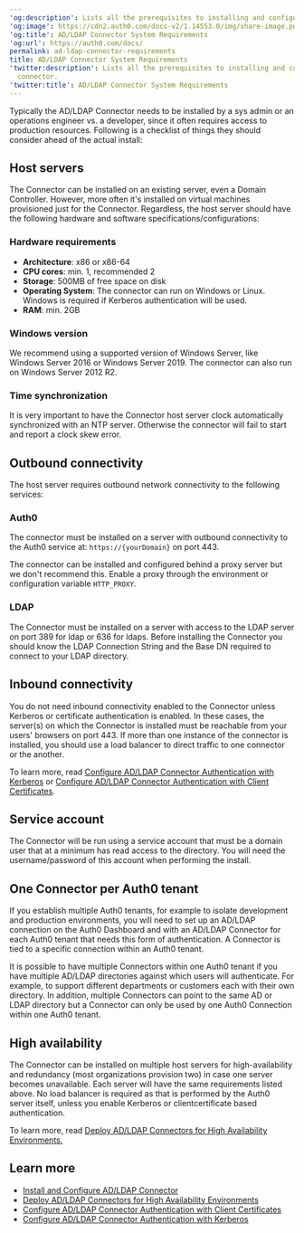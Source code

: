 ---
'og:description': Lists all the prerequisites to installing and configuring the connector.
'og:image': https://cdn2.auth0.com/docs-v2/1.14553.0/img/share-image.png
'og:title': AD/LDAP Connector System Requirements
'og:url': https://auth0.com/docs/
permalink: ad-ldap-connector-requirements
title: AD/LDAP Connector System Requirements
'twitter:description': Lists all the prerequisites to installing and configuring the
  connector.
'twitter:title': AD/LDAP Connector System Requirements
---
Typically the AD/LDAP Connector needs to be installed by a sys admin or an operations engineer vs. a developer, since it often requires access to production resources. Following is a checklist of things they should consider ahead of the actual install:

## Host servers

The Connector can be installed on an existing server, even a Domain Controller. However, more often it's installed on virtual machines provisioned just for the Connector. Regardless, the host server should have the following hardware and software specifications/configurations:

### Hardware requirements

* **Architecture**: x86 or x86-64
* **CPU cores**: min. 1, recommended 2
* **Storage**: 500MB of free space on disk
* **Operating System**: The connector can run on Windows or Linux. Windows is required if Kerberos authentication will be used.
* **RAM**: min. 2GB

### Windows version

We recommend using a supported version of Windows Server, like Windows Server 2016 or Windows Server 2019. The connector can also run on Windows Server 2012 R2.

### Time synchronization

It is very important to have the Connector host server clock automatically synchronized with an NTP server. Otherwise the connector will fail to start and report a clock skew error.

## Outbound connectivity

The host server requires outbound network connectivity to the following services:

### Auth0

The connector must be installed on a server with outbound connectivity to the Auth0 service at: `https://{yourDomain}` on port 443.

The connector can be installed and configured behind a proxy server but we don't recommend this. Enable a proxy through the environment or configuration variable `HTTP_PROXY`.

### LDAP

The Connector must be installed on a server with access to the LDAP server on port 389 for ldap or 636 for ldaps. Before installing the Connector you should know the LDAP Connection String and the Base DN required to connect to your LDAP directory.

## Inbound connectivity

You do not need inbound connectivity enabled to the Connector unless Kerberos or certificate authentication is enabled. In these cases, the server(s) on which the Connector is installed must be reachable from your users' browsers on port 443. If more than one instance of the connector is installed, you should use a load balancer to direct traffic to one connector or the another.

To learn more, read [Configure AD/LDAP Connector Authentication with Kerberos](/docs/authenticate/identity-providers/enterprise-identity-providers/active-directory-ldap/ad-ldap-connector/configure-ad-ldap-connector-with-kerberos) or [Configure AD/LDAP Connector Authentication with Client Certificates](/docs/authenticate/identity-providers/enterprise-identity-providers/active-directory-ldap/ad-ldap-connector/configure-ad-ldap-connector-client-certificates).

## Service account

The Connector will be run using a service account that must be a domain user that at a minimum has read access to the directory. You will need the username/password of this account when performing the install.

## One Connector per Auth0 tenant

If you establish multiple Auth0 tenants, for example to isolate development and production environments, you will need to set up an AD/LDAP connection on the <Tooltip tip="Auth0 Dashboard: Auth0's main product to configure your services." cta="View Glossary" href="/docs/glossary?term=Auth0+Dashboard">Auth0 Dashboard</Tooltip> and with an AD/LDAP Connector for each Auth0 tenant that needs this form of authentication. A Connector is tied to a specific connection within an Auth0 tenant.

It is possible to have multiple Connectors within one Auth0 tenant if you have multiple AD/LDAP directories against which users will authenticate. For example, to support different departments or customers each with their own directory. In addition, multiple Connectors can point to the same AD or LDAP directory but a Connector can only be used by one Auth0 Connection within one Auth0 tenant.

## High availability

The Connector can be installed on multiple host servers for high-availability and redundancy (most organizations provision two) in case one server becomes unavailable. Each server will have the same requirements listed above. No load balancer is required as that is performed by the Auth0 server itself, unless you enable Kerberos or clientcertificate based authentication.

To learn more, read [Deploy AD/LDAP Connectors for High Availability Environments.](/docs/authenticate/identity-providers/enterprise-identity-providers/active-directory-ldap/ad-ldap-connector/ad-ldap-high-availability)

## Learn more

* [Install and Configure AD/LDAP Connector](/docs/authenticate/identity-providers/enterprise-identity-providers/active-directory-ldap/ad-ldap-connector/install-configure-ad-ldap-connector)
* [Deploy AD/LDAP Connectors for High Availability Environments](/docs/authenticate/identity-providers/enterprise-identity-providers/active-directory-ldap/ad-ldap-connector/ad-ldap-high-availability)
* [Configure AD/LDAP Connector Authentication with Client Certificates](/docs/authenticate/identity-providers/enterprise-identity-providers/active-directory-ldap/ad-ldap-connector/configure-ad-ldap-connector-client-certificates)
* [Configure AD/LDAP Connector Authentication with Kerberos](/docs/authenticate/identity-providers/enterprise-identity-providers/active-directory-ldap/ad-ldap-connector/configure-ad-ldap-connector-with-kerberos)